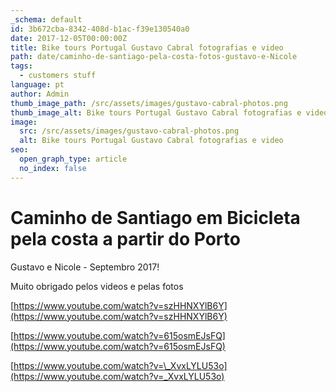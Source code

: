 ```yaml
---
_schema: default
id: 3b672cba-8342-408d-b1ac-f39e130540a0
date: 2017-12-05T00:00:00Z
title: Bike tours Portugal Gustavo Cabral fotografias e video
path: date/caminho-de-santiago-pela-costa-fotos-gustavo-e-Nicole
tags:
  - customers stuff
language: pt
author: Admin
thumb_image_path: /src/assets/images/gustavo-cabral-photos.png
thumb_image_alt: Bike tours Portugal Gustavo Cabral fotografias e video
image:
  src: /src/assets/images/gustavo-cabral-photos.png
  alt: Bike tours Portugal Gustavo Cabral fotografias e video
seo:
  open_graph_type: article
  no_index: false
---
```

# Caminho de Santiago em Bicicleta pela costa a partir do Porto

Gustavo e Nicole - Septembro 2017!

Muito obrigado pelos videos e pelas fotos

[https://www.youtube.com/watch?v=szHHNXYlB6Y](https://www.youtube.com/watch?v=szHHNXYlB6Y)

[https://www.youtube.com/watch?v=615osmEJsFQ](https://www.youtube.com/watch?v=615osmEJsFQ)

[https://www.youtube.com/watch?v=\_XvxLYLU53o](https://www.youtube.com/watch?v=_XvxLYLU53o)